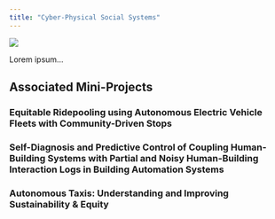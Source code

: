 ```yaml
---
title: "Cyber-Physical Social Systems"
---
```


![](figs/federated-twins.png)

Lorem ipsum...

## Associated Mini-Projects

### Equitable Ridepooling using Autonomous Electric Vehicle Fleets with Community-Driven Stops 

### Self-Diagnosis and Predictive Control of Coupling Human-Building Systems with Partial and Noisy Human-Building Interaction Logs in Building Automation Systems

### Autonomous Taxis: Understanding and Improving Sustainability & Equity

